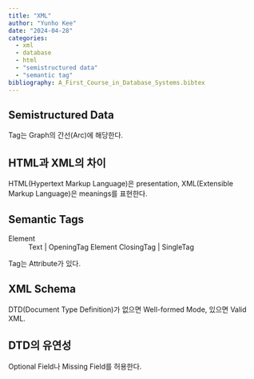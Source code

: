 ```yaml
---
title: "XML"
author: "Yunho Kee"
date: "2024-04-28"
categories:
  - xml
  - database
  - html
  - "semistructured data"
  - "semantic tag"
bibliography: A_First_Course_in_Database_Systems.bibtex
---
```


## Semistructured Data

Tag는 Graph의 간선(Arc)에 해당한다.

## HTML과 XML의 차이

HTML(Hypertext Markup Language)은 presentation, XML(Extensible Markup Language)은 meanings를 표현한다.

## Semantic Tags

Element
: Text | OpeningTag Element ClosingTag | SingleTag

Tag는 Attribute가 있다.

## XML Schema

DTD(Document Type Definition)가 없으면 Well-formed Mode, 있으면 Valid XML.

## DTD의 유연성

Optional Field나 Missing Field를 허용한다.